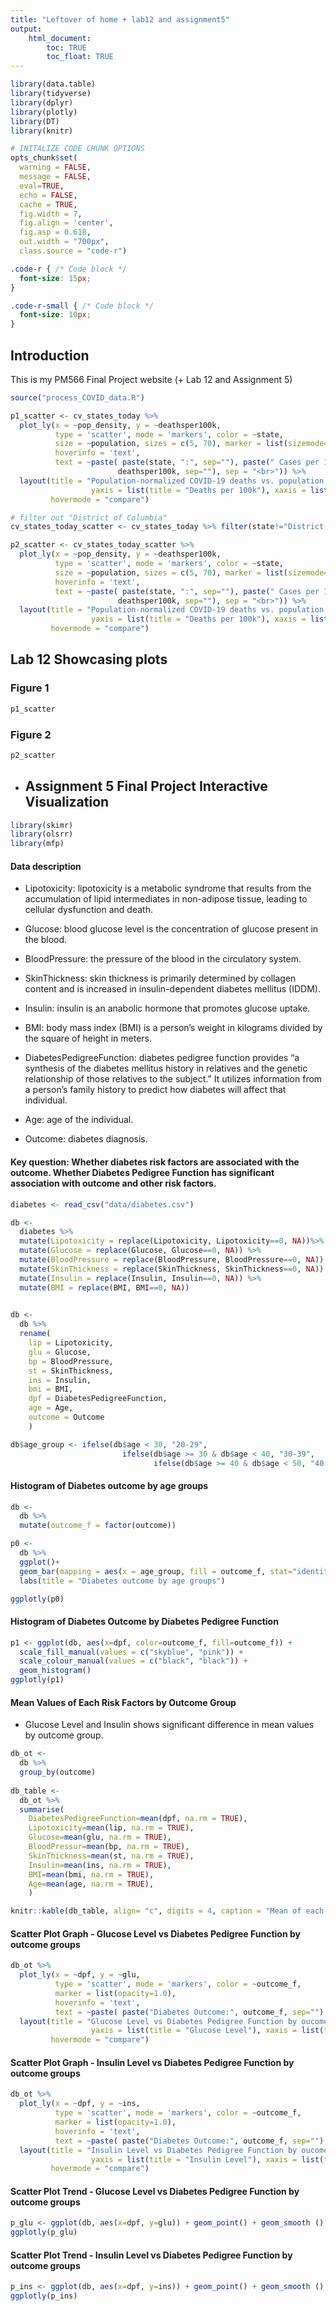 ```yaml
---
title: "Leftover of home + lab12 and assignment5"
output: 
    html_document:
        toc: TRUE
        toc_float: TRUE
---
```


```r
library(data.table)
library(tidyverse)
library(dplyr)
library(plotly)
library(DT)
library(knitr)

# INITALIZE CODE CHUNK OPTIONS
opts_chunk$set(
  warning = FALSE,
  message = FALSE,
  eval=TRUE,
  echo = FALSE,
  cache = TRUE,
  fig.width = 7, 
  fig.align = 'center',
  fig.asp = 0.618,
  out.width = "700px",
  class.source = "code-r")
```


```css
.code-r { /* Code block */
  font-size: 15px;
}

.code-r-small { /* Code block */
  font-size: 10px;
}
```


## Introduction {.tabset}
This is my PM566 Final Project website (+ Lab 12 and Assignment 5)

```r
source("process_COVID_data.R")
```


```r
p1_scatter <- cv_states_today %>% 
  plot_ly(x = ~pop_density, y = ~deathsper100k,
          type = 'scatter', mode = 'markers', color = ~state,
          size = ~population, sizes = c(5, 70), marker = list(sizemode='diameter', opacity=0.5),
          hoverinfo = 'text',
          text = ~paste( paste(state, ":", sep=""), paste(" Cases per 100k: ", per100k, sep="") , paste(" Deaths per 100k: ",
                        deathsper100k, sep=""), sep = "<br>")) %>%
  layout(title = "Population-normalized COVID-19 deaths vs. population density",
                  yaxis = list(title = "Deaths per 100k"), xaxis = list(title = "Population Density"),
         hovermode = "compare")

# filter out "District of Columbia"
cv_states_today_scatter <- cv_states_today %>% filter(state!="District of Columbia")

p2_scatter <- cv_states_today_scatter %>% 
  plot_ly(x = ~pop_density, y = ~deathsper100k,
          type = 'scatter', mode = 'markers', color = ~state,
          size = ~population, sizes = c(5, 70), marker = list(sizemode='diameter', opacity=0.5),
          hoverinfo = 'text',
          text = ~paste( paste(state, ":", sep=""), paste(" Cases per 100k: ", per100k, sep="") , paste(" Deaths per 100k: ",
                        deathsper100k, sep=""), sep = "<br>")) %>%
  layout(title = "Population-normalized COVID-19 deaths vs. population density",
                  yaxis = list(title = "Deaths per 100k"), xaxis = list(title = "Population Density"),
         hovermode = "compare")
```


## Lab 12 Showcasing plots {.tabset}

### Figure 1

```r
p1_scatter
```

### Figure 2

```r
p2_scatter
```

{-}


## Assignment 5 Final Project Interactive Visualization {.tabset}

```r
library(skimr)
library(olsrr)
library(mfp)
```

#### Data description

- Lipotoxicity: lipotoxicity is a metabolic syndrome that results from the accumulation of lipid intermediates in non-adipose tissue, leading to cellular dysfunction and death.

- Glucose: blood glucose level is the concentration of glucose present in the blood.

- BloodPressure: the pressure of the blood in the circulatory system.

- SkinThickness: skin thickness is primarily determined by collagen content and is increased in insulin-dependent diabetes mellitus (IDDM).

- Insulin: insulin is an anabolic hormone that promotes glucose uptake.

- BMI: body mass index (BMI) is a person's weight in kilograms divided by the square of height in meters.

- DiabetesPedigreeFunction: diabetes pedigree function provides “a synthesis of the diabetes mellitus history in relatives and the genetic relationship of those relatives to the subject.” It utilizes information from a person’s family history to predict how diabetes will affect that individual.

- Age: age of the individual.

- Outcome: diabetes diagnosis.


#### Key question: Whether diabetes risk factors are associated with the outcome. Whether Diabetes Pedigree Function has significant association with outcome and other risk factors. 

```r
diabetes <- read_csv("data/diabetes.csv")
```

```r
db <-
  diabetes %>%
  mutate(Lipotoxicity = replace(Lipotoxicity, Lipotoxicity==0, NA))%>%
  mutate(Glucose = replace(Glucose, Glucose==0, NA)) %>%
  mutate(BloodPressure = replace(BloodPressure, BloodPressure==0, NA)) %>%
  mutate(SkinThickness = replace(SkinThickness, SkinThickness==0, NA)) %>%
  mutate(Insulin = replace(Insulin, Insulin==0, NA)) %>%
  mutate(BMI = replace(BMI, BMI==0, NA))
  
```

```r
db <- 
  db %>%
  rename(
    lip = Lipotoxicity,
    glu = Glucose,
    bp = BloodPressure,
    st = SkinThickness,
    ins = Insulin,
    bmi = BMI,
    dpf = DiabetesPedigreeFunction,
    age = Age,
    outcome = Outcome
    )
```


```r
db$age_group <- ifelse(db$age < 30, "20-29", 
                         ifelse(db$age >= 30 & db$age < 40, "30-39",
                                ifelse(db$age >= 40 & db$age < 50, "40-49", "50+")))

```

#### Histogram of Diabetes outcome by age groups

```r
db <-
  db %>%
  mutate(outcome_f = factor(outcome))

p0 <- 
  db %>%
  ggplot()+
  geom_bar(mapping = aes(x = age_group, fill = outcome_f, stat="identity"))+
  labs(title = "Diabetes outcome by age groups")

ggplotly(p0)

```

#### Histogram of Diabetes Outcome by Diabetes Pedigree Function 

```r
p1 <- ggplot(db, aes(x=dpf, color=outcome_f, fill=outcome_f)) +
  scale_fill_manual(values = c("skyblue", "pink")) +
  scale_colour_manual(values = c("black", "black")) +
  geom_histogram()
ggplotly(p1)

```

#### Mean Values of Each Risk Factors by Outcome Group
- Glucose Level and Insulin shows significant difference in mean values by outcome group.

```r
db_ot <- 
  db %>% 
  group_by(outcome)
  
db_table <-
  db_ot %>%
  summarise(
    DiabetesPedigreeFunction=mean(dpf, na.rm = TRUE),
    Lipotoxicity=mean(lip, na.rm = TRUE),
    Glucose=mean(glu, na.rm = TRUE),
    BloodPressur=mean(bp, na.rm = TRUE),
    SkinThickness=mean(st, na.rm = TRUE),
    Insulin=mean(ins, na.rm = TRUE),
    BMI=mean(bmi, na.rm = TRUE),
    Age=mean(age, na.rm = TRUE),
    )

knitr::kable(db_table, align= "c", digits = 4, caption = "Mean of each risk factors by outcome group")
```

#### Scatter Plot Graph - Glucose Level vs Diabetes Pedigree Function by outcome groups

```r
db_ot %>% 
  plot_ly(x = ~dpf, y = ~glu, 
          type = 'scatter', mode = 'markers', color = ~outcome_f,
          marker = list(opacity=1.0),
          hoverinfo = 'text',
          text = ~paste( paste("Diabetes Outcome:", outcome_f, sep=""), paste(" Diabetes Pedigree Function: ", dpf, sep="") , paste(" Glucose Level: ", glu, sep=""), sep = "<br>")) %>%
  layout(title = "Glucose Level vs Diabetes Pedigree Function by oucome",
                  yaxis = list(title = "Glucose Level"), xaxis = list(title = "Diabetes Pedigree Function"),
         hovermode = "compare")
```

#### Scatter Plot Graph - Insulin Level vs Diabetes Pedigree Function by outcome groups

```r
db_ot %>% 
  plot_ly(x = ~dpf, y = ~ins, 
          type = 'scatter', mode = 'markers', color = ~outcome_f,
          marker = list(opacity=1.0),
          hoverinfo = 'text',
          text = ~paste( paste("Diabetes Outcome:", outcome_f, sep=""), paste(" Diabetes Pedigree Function: ", dpf, sep="") , paste(" Insulin Level: ", ins, sep=""), sep = "<br>")) %>%
  layout(title = "Insulin Level vs Diabetes Pedigree Function by oucome",
                  yaxis = list(title = "Insulin Level"), xaxis = list(title = "Diabetes Pedigree Function"),
         hovermode = "compare")
```

#### Scatter Plot Trend - Glucose Level vs Diabetes Pedigree Function by outcome groups

```r
p_glu <- ggplot(db, aes(x=dpf, y=glu)) + geom_point() + geom_smooth () 
ggplotly(p_glu)
```

#### Scatter Plot Trend - Insulin Level vs Diabetes Pedigree Function by outcome groups

```r
p_ins <- ggplot(db, aes(x=dpf, y=ins)) + geom_point() + geom_smooth () 
ggplotly(p_ins)
```

